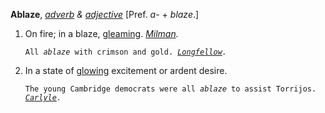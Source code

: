 '''Ablaze''', ''[[adverb (part of speech)|adverb]] & [[adjective (part of speech)|adjective]]'' [Pref. ''a-'' + ''blaze''.]

<ol>
<li>On fire; in a blaze, [[gleaming]]. ''[[Milman (source)|Milman]].''

<code>All ''ablaze'' with crimson and gold. ''[[Longfellow (source)|Longfellow]].''</code>

<li> In a state of [[glowing]] excitement or ardent desire.

<code>The young Cambridge democrats were all ''ablaze'' to assist Torrijos. ''[[Carlyle (source)|Carlyle]].''</code>
</ol>